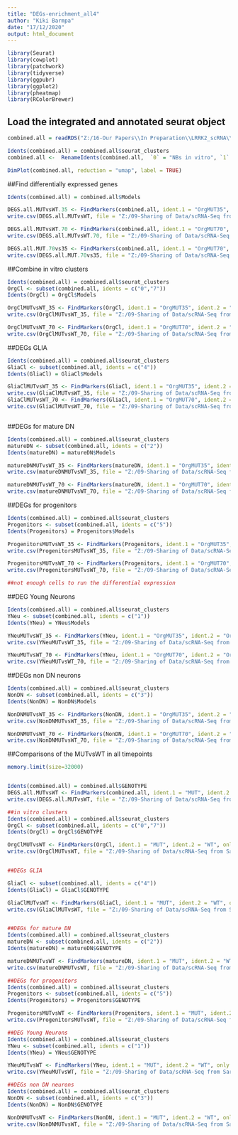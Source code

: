 ---
title: "DEGs-enrichment_all4"
author: "Kiki Barmpa"
date: "17/12/2020"
output: html_document
---


```{r}
library(Seurat)
library(cowplot)
library(patchwork)
library(tidyverse)
library(ggpubr)
library(ggplot2)
library(pheatmap)
library(RColorBrewer)
```

## Load the integrated and annotated seurat object

```{r}
combined.all = readRDS("Z:/16-Our Papers\\In Preparation\\LRRK2_scRNA\\35&70D\\Figures\\Figure 1 Correlation Alise EC, WT-embryo\\Originals\\Data\\data_integrated_Embr_WT_MUT_all4.rds")

Idents(combined.all) = combined.all$seurat_clusters
combined.all <-  RenameIdents(combined.all,  `0` = "NBs in vitro", `1` = "young Neurons", `2` = "mature DNs", `3` = "Non DNs ", `4` = "Glia", `5` = "Progenitors", `6` = "Pericytes", `7` = "NBs in vitro", `8`="Endothelial cells")

DimPlot(combined.all, reduction = "umap", label = TRUE)
```



##Find differentially expressed genes

```{r}
Idents(combined.all) = combined.all$Models

DEGS.all.MUTvsWT.35 <- FindMarkers(combined.all, ident.1 = "OrgMUT35", ident.2 = "OrgWT35", only.pos = F)
write.csv(DEGS.all.MUTvsWT, file = "Z:/09-Sharing of Data/scRNA-Seq from Sarah/FINAL SCRIPTS/Partials/DEG_all4/Final_annotation/20210122_DEGsall_MUTvsWT_35.csv")

DEGS.all.MUTvsWT.70 <- FindMarkers(combined.all, ident.1 = "OrgMUT70", ident.2 = "OrgWT70", only.pos = F)
write.csv(DEGS.all.MUTvsWT.70, file = "Z:/09-Sharing of Data/scRNA-Seq from Sarah/FINAL SCRIPTS/Partials/DEG_all4/Final_annotation/20210122_DEGsall_MUTvsWT_70.csv")

DEGS.all.MUT.70vs35 <- FindMarkers(combined.all, ident.1 = "OrgMUT70", ident.2 = "OrgMUT35", only.pos = F)  ##error
write.csv(DEGS.all.MUT.70vs35, file = "Z:/09-Sharing of Data/scRNA-Seq from Sarah/FINAL SCRIPTS/Partials/DEG_all4/Final_annotation/20210122_DEGsall_MUT_70vs35.csv") 

```

##Combine in vitro clusters

```{r}
Idents(combined.all) = combined.all$seurat_clusters
OrgCl <- subset(combined.all, idents = c("0","7"))
Idents(OrgCl) = OrgCl$Models

OrgClMUTvsWT_35 <- FindMarkers(OrgCl, ident.1 = "OrgMUT35", ident.2 = "OrgWT35", logfc.threshold = 0.25, only.pos = F)
write.csv(OrgClMUTvsWT_35, file = "Z:/09-Sharing of Data/scRNA-Seq from Sarah/FINAL SCRIPTS/Partials/DEG_all4/Final_annotation/20210122_cLinvitro_MUTvsWT_35.csv")

OrgClMUTvsWT_70 <- FindMarkers(OrgCl, ident.1 = "OrgMUT70", ident.2 = "OrgWT70", logfc.threshold = 0.25, only.pos = F)
write.csv(OrgClMUTvsWT_70, file = "Z:/09-Sharing of Data/scRNA-Seq from Sarah/FINAL SCRIPTS/Partials/DEG_all4/Final_annotation/20210122_cLinvitro_MUTvsWT_70.csv")

```

##DEGs GLIA

```{r}
Idents(combined.all) = combined.all$seurat_clusters
GliaCl <- subset(combined.all, idents = c("4"))
Idents(GliaCl) = GliaCl$Models

GliaClMUTvsWT_35 <- FindMarkers(GliaCl, ident.1 = "OrgMUT35", ident.2 = "OrgWT35", logfc.threshold = 0.25, only.pos = F)
write.csv(GliaClMUTvsWT_35, file = "Z:/09-Sharing of Data/scRNA-Seq from Sarah/FINAL SCRIPTS/Partials/DEG_all4/Final_annotation/20210122_Glia_MUTvsWT_35.csv")
GliaClMUTvsWT_70 <- FindMarkers(GliaCl, ident.1 = "OrgMUT70", ident.2 = "OrgWT70", logfc.threshold = 0.25, only.pos = F)
write.csv(GliaClMUTvsWT_70, file = "Z:/09-Sharing of Data/scRNA-Seq from Sarah/FINAL SCRIPTS/Partials/DEG_all4/Final_annotation/20210122_Glia_MUTvsWT_70.csv")



```

##DEGs for mature DN

```{r}
Idents(combined.all) = combined.all$seurat_clusters
matureDN <- subset(combined.all, idents = c("2"))
Idents(matureDN) = matureDN$Models

matureDNMUTvsWT_35 <- FindMarkers(matureDN, ident.1 = "OrgMUT35", ident.2 = "OrgWT35", logfc.threshold = 0.25, only.pos = F)
write.csv(matureDNMUTvsWT_35, file = "Z:/09-Sharing of Data/scRNA-Seq from Sarah/FINAL SCRIPTS/Partials/DEG_all4/Final_annotation/20210122_matureDN_MUTvsWT_35.csv")

matureDNMUTvsWT_70 <- FindMarkers(matureDN, ident.1 = "OrgMUT70", ident.2 = "OrgWT70", logfc.threshold = 0.25, only.pos = F)
write.csv(matureDNMUTvsWT_70, file = "Z:/09-Sharing of Data/scRNA-Seq from Sarah/FINAL SCRIPTS/Partials/DEG_all4/Final_annotation/20210122_matureDN_MUTvsWT_70.csv")


```

##DEGs for progenitors

```{r}
Idents(combined.all) = combined.all$seurat_clusters
Progenitors <- subset(combined.all, idents = c("5"))
Idents(Progenitors) = Progenitors$Models

ProgenitorsMUTvsWT_35 <- FindMarkers(Progenitors, ident.1 = "OrgMUT35", ident.2 = "OrgWT35", logfc.threshold = 0.25, only.pos = F)
write.csv(ProgenitorsMUTvsWT_35, file = "Z:/09-Sharing of Data/scRNA-Seq from Sarah/FINAL SCRIPTS/Partials/DEG_all4/Final_annotation/20210122_Progenitors_MUTvsWT_35.csv")

ProgenitorsMUTvsWT_70 <- FindMarkers(Progenitors, ident.1 = "OrgMUT70", ident.2 = "OrgWT70", logfc.threshold = 0.25, only.pos = F)
write.csv(ProgenitorsMUTvsWT_70, file = "Z:/09-Sharing of Data/scRNA-Seq from Sarah/FINAL SCRIPTS/Partials/DEG_all4/Final_annotation/20210122_Progenitors_MUTvsWT_70.csv")

##not enough cells to run the differential expression
```
##DEG Young Neurons

```{r}
Idents(combined.all) = combined.all$seurat_clusters
YNeu <- subset(combined.all, idents = c("1"))
Idents(YNeu) = YNeu$Models

YNeuMUTvsWT_35 <- FindMarkers(YNeu, ident.1 = "OrgMUT35", ident.2 = "OrgWT35", logfc.threshold = 0.25, only.pos = F)
write.csv(YNeuMUTvsWT_35, file = "Z:/09-Sharing of Data/scRNA-Seq from Sarah/FINAL SCRIPTS/Partials/DEG_all4/Final_annotation/20210122_YNeu_MUTvsWT_35.csv")

YNeuMUTvsWT_70 <- FindMarkers(YNeu, ident.1 = "OrgMUT70", ident.2 = "OrgWT70", logfc.threshold = 0.25, only.pos = F)
write.csv(YNeuMUTvsWT_70, file = "Z:/09-Sharing of Data/scRNA-Seq from Sarah/FINAL SCRIPTS/Partials/DEG_all4/Final_annotation/20210122_YNeu_MUTvsWT_70.csv")
```

##DEGs non DN neurons

```{r}
Idents(combined.all) = combined.all$seurat_clusters
NonDN <- subset(combined.all, idents = c("3"))
Idents(NonDN) = NonDN$Models

NonDNMUTvsWT_35 <- FindMarkers(NonDN, ident.1 = "OrgMUT35", ident.2 = "OrgWT35", logfc.threshold = 0.25, only.pos = F)
write.csv(NonDNMUTvsWT_35, file = "Z:/09-Sharing of Data/scRNA-Seq from Sarah/FINAL SCRIPTS/Partials/DEG_all4/Final_annotation/20210122_NonDN_MUTvsWT_35.csv")

NonDNMUTvsWT_70 <- FindMarkers(NonDN, ident.1 = "OrgMUT70", ident.2 = "OrgWT70", logfc.threshold = 0.25, only.pos = F)
write.csv(NonDNMUTvsWT_70, file = "Z:/09-Sharing of Data/scRNA-Seq from Sarah/FINAL SCRIPTS/Partials/DEG_all4/Final_annotation/20210122_NonDN_MUTvsWT_70.csv")
```

##Comparisons of the MUTvsWT in all timepoints
```{r}
memory.limit(size=32000)


Idents(combined.all) = combined.all$GENOTYPE
DEGS.all.MUTvsWT <- FindMarkers(combined.all, ident.1 = "MUT", ident.2 = "WT", only.pos = F)
write.csv(DEGS.all.MUTvsWT, file = "Z:/09-Sharing of Data/scRNA-Seq from Sarah/FINAL SCRIPTS/Partials/DEG_all4/Final_annotation/20210122_DEGS.all.MUTvsWT.csv")

##in vitro clusters
Idents(combined.all) = combined.all$seurat_clusters
OrgCl <- subset(combined.all, idents = c("0","7"))
Idents(OrgCl) = OrgCl$GENOTYPE

OrgClMUTvsWT <- FindMarkers(OrgCl, ident.1 = "MUT", ident.2 = "WT", only.pos = F)
write.csv(OrgClMUTvsWT, file = "Z:/09-Sharing of Data/scRNA-Seq from Sarah/FINAL SCRIPTS/Partials/DEG_all4/Final_annotation/FindMarkers/20210122_cLinvitro_MUTvsWT.csv")


##DEGs GLIA

GliaCl <- subset(combined.all, idents = c("4"))
Idents(GliaCl) = GliaCl$GENOTYPE

GliaClMUTvsWT <- FindMarkers(GliaCl, ident.1 = "MUT", ident.2 = "WT", only.pos = F)
write.csv(GliaClMUTvsWT, file = "Z:/09-Sharing of Data/scRNA-Seq from Sarah/FINAL SCRIPTS/Partials/DEG_all4/Final_annotation/FindMarkers/20210122_Glia_MUTvsWT.csv")


##DEGs for mature DN
Idents(combined.all) = combined.all$seurat_clusters
matureDN <- subset(combined.all, idents = c("2"))
Idents(matureDN) = matureDN$GENOTYPE

matureDNMUTvsWT <- FindMarkers(matureDN, ident.1 = "MUT", ident.2 = "WT", only.pos = F)
write.csv(matureDNMUTvsWT, file = "Z:/09-Sharing of Data/scRNA-Seq from Sarah/FINAL SCRIPTS/Partials/DEG_all4/Final_annotation/FindMarkers/20210122_matureDN_MUTvsWT.csv")

##DEGs for progenitors
Idents(combined.all) = combined.all$seurat_clusters
Progenitors <- subset(combined.all, idents = c("5"))
Idents(Progenitors) = Progenitors$GENOTYPE

ProgenitorsMUTvsWT <- FindMarkers(Progenitors, ident.1 = "MUT", ident.2 = "WT", only.pos = F)
write.csv(ProgenitorsMUTvsWT, file = "Z:/09-Sharing of Data/scRNA-Seq from Sarah/FINAL SCRIPTS/Partials/DEG_all4/Final_annotation/FindMarkers/20210122_Progenitors_MUTvsWT.csv")

##DEG Young Neurons
Idents(combined.all) = combined.all$seurat_clusters
YNeu <- subset(combined.all, idents = c("1"))
Idents(YNeu) = YNeu$GENOTYPE

YNeuMUTvsWT <- FindMarkers(YNeu, ident.1 = "MUT", ident.2 = "WT", only.pos = F)
write.csv(YNeuMUTvsWT, file = "Z:/09-Sharing of Data/scRNA-Seq from Sarah/FINAL SCRIPTS/Partials/DEG_all4/Final_annotation/FindMarkers/20210122_YNeu_MUTvsWT.csv")

##DEGs non DN neurons
Idents(combined.all) = combined.all$seurat_clusters
NonDN <- subset(combined.all, idents = c("3"))
Idents(NonDN) = NonDN$GENOTYPE

NonDNMUTvsWT <- FindMarkers(NonDN, ident.1 = "MUT", ident.2 = "WT", only.pos = F)
write.csv(NonDNMUTvsWT, file = "Z:/09-Sharing of Data/scRNA-Seq from Sarah/FINAL SCRIPTS/Partials/DEG_all4/Final_annotation/FindMarkers/20210122_NonDN_MUTvsWT.csv")

```






